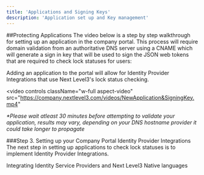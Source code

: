 ---
title: 'Applications and Signing Keys'
description: 'Application set up and Key management'
---
##Protecting Applications
The video below is a step by step walkthrough for setting up an application in the company portal. This process will require domain validation from an authoritative DNS server using a CNAME which will generate a sign in key that will be used to sign the JSON web tokens that are required to check lock statuses for users:

Adding an application to the portal will allow for Identity Provider Integrations that use Next Level3's lock status checking.

<video
  controls
  className="w-full aspect-video"
  src="https://company.nextlevel3.com/videos/NewApplication&SigningKey.mp4"
></video>
_*Please wait atleast 30 minutes before attempting to validate your application, results may vary, depending on your DNS hostname provider it could take longer to propagate_

###Step 3. Setting up your Company Portal Identity Provider Integrations
The next step in setting up applications to check lock statuses is to implement Identity Provider Integrations.

<Card title="Identity Provider Integrations" href="/Integrations">
    Integrating Identity Service Providers and Next Level3 Native languages
</Card>



